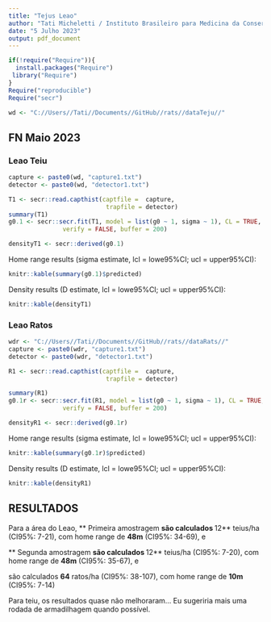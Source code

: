 ```yaml
---
title: "Tejus Leao"
author: "Tati Micheletti / Instituto Brasileiro para Medicina da Conservacao"
date: "5 Julho 2023"
output: pdf_document
---
```


```r
if(!require("Require")){
  install.packages("Require")
 library("Require")
}
Require("reproducible")
Require("secr")
```


```r
wd <- "C://Users//Tati//Documents//GitHub//rats//dataTeju//"
```

## FN Maio 2023
### Leao Teiu

```r
capture <- paste0(wd, "capture1.txt")
detector <- paste0(wd, "detector1.txt")

T1 <- secr::read.capthist(captfile =  capture, 
                           trapfile = detector)
summary(T1)
g0.1 <- secr::secr.fit(T1, model = list(g0 ~ 1, sigma ~ 1), CL = TRUE,
               verify = FALSE, buffer = 200)

densityT1 <- secr::derived(g0.1)
```

Home range results (sigma estimate, lcl = lowe95%CI; ucl = upper95%CI):
```r
knitr::kable(summary(g0.1)$predicted)
```

Density results (D estimate, lcl = lowe95%CI; ucl = upper95%CI):
```r
knitr::kable(densityT1)
```

### Leao Ratos

```r
wdr <- "C://Users//Tati//Documents//GitHub//rats//dataRats//"
capture <- paste0(wdr, "capture1.txt")
detector <- paste0(wdr, "detector1.txt")

R1 <- secr::read.capthist(captfile =  capture, 
                           trapfile = detector)

summary(R1)
g0.1r <- secr::secr.fit(R1, model = list(g0 ~ 1, sigma ~ 1), CL = TRUE,
               verify = FALSE, buffer = 200)

densityR1 <- secr::derived(g0.1r)
```

Home range results (sigma estimate, lcl = lowe95%CI; ucl = upper95%CI):
```r
knitr::kable(summary(g0.1r)$predicted)
```

Density results (D estimate, lcl = lowe95%CI; ucl = upper95%CI):
```r
knitr::kable(densityR1)
```

## RESULTADOS

Para a área do Leao, 
** Primeira amostragem **
são calculados **12** teius/ha (CI95%: 7-21), 
com home range de **48m** (CI95%: 34-69), e

** Segunda amostragem **
são calculados **12** teius/ha (CI95%: 7-20), 
com home range de **48m** (CI95%: 35-67), e

são calculados **64** ratos/ha (CI95%: 38-107), 
com home range de **10m** (CI95%: 7-14)

Para teiu, os resultados quase não melhoraram... Eu sugeriria mais uma rodada de armadilhagem quando possível. 
